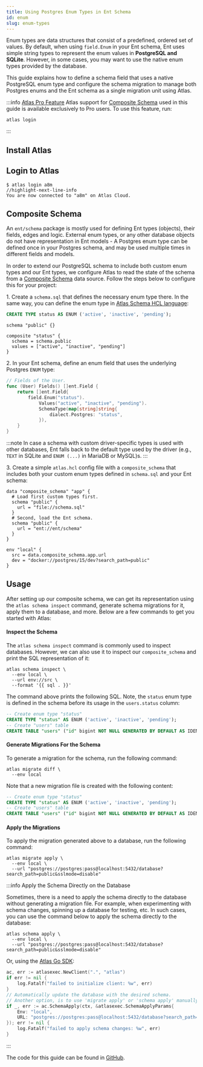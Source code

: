 ```yaml
---
title: Using Postgres Enum Types in Ent Schema
id: enum
slug: enum-types
---
```




Enum types are data structures that consist of a predefined, ordered set of values. By default, when using `field.Enum`
in your Ent schema, Ent uses simple string types to represent the enum values in **PostgreSQL and SQLite**. However, in some
cases, you may want to use the native enum types provided by the database.

This guide explains how to define a schema field that uses a native PostgreSQL enum type and configure the schema migration
to manage both Postgres enums and the Ent schema as a single migration unit using Atlas.

:::info [Atlas Pro Feature](https://atlasgo.io/features#pro-plan)
Atlas support for [Composite Schema](https://atlasgo.io/atlas-schema/projects#data-source-composite_schema) used in this
guide is available exclusively to Pro users. To use this feature, run:
```
atlas login
```
:::

## Install Atlas

<InstallationInstructions />

## Login to Atlas

```shell
$ atlas login a8m
//highlight-next-line-info
You are now connected to "a8m" on Atlas Cloud.
```

## Composite Schema

An `ent/schema` package is mostly used for defining Ent types (objects), their fields, edges and logic. External enum types,
or any other database objects do not have representation in Ent models - A Postgres enum type can be defined once in your Postgres
schema, and may be used multiple times in different fields and models.

In order to extend our PostgreSQL schema to include both custom enum types and our Ent types, we configure Atlas to
read the state of the schema from a [Composite Schema](https://atlasgo.io/atlas-schema/projects#data-source-composite_schema)
data source. Follow the steps below to configure this for your project:

1\. Create a `schema.sql` that defines the necessary enum type there. In the same way, you can define the enum type in
   [Atlas Schema HCL language](https://atlasgo.io/atlas-schema/hcl-types#enum):

<Tabs>
<TabItem value={"sql"} label={"Using SQL"}>

```sql title="schema.sql"
CREATE TYPE status AS ENUM ('active', 'inactive', 'pending');
```

</TabItem>
<TabItem value={"hcl"} label={"Using HCL"}>

```hcl title="schema.hcl"
schema "public" {}

composite "status" {
  schema = schema.public
  values = ["active", "inactive", "pending"]
}
```

</TabItem>
</Tabs>

2\. In your Ent schema, define an enum field that uses the underlying Postgres `ENUM` type:

```go title="ent/schema/user.go" {6-8}
// Fields of the User.
func (User) Fields() []ent.Field {
	return []ent.Field{
		field.Enum("status").
			Values("active", "inactive", "pending").
			SchemaType(map[string]string{
				dialect.Postgres: "status",
			}),
	}
}
```

:::note
In case a schema with custom driver-specific types is used with other databases, Ent falls back to the default type
used by the driver (e.g., `TEXT` in SQLite and `ENUM (...)` in MariaDB or MySQL)s.
:::

3\. Create a simple `atlas.hcl` config file with a `composite_schema` that includes both your custom enum types defined in
   `schema.sql` and your Ent schema:

```hcl title="atlas.hcl"
data "composite_schema" "app" {
  # Load first custom types first.
  schema "public" {
    url = "file://schema.sql"
  }
  # Second, load the Ent schema.
  schema "public" {
    url = "ent://ent/schema"
  }
}

env "local" {
  src = data.composite_schema.app.url
  dev = "docker://postgres/15/dev?search_path=public"
}
```

## Usage

After setting up our composite schema, we can get its representation using the `atlas schema inspect` command, generate
schema migrations for it, apply them to a database, and more. Below are a few commands to get you started with Atlas:

#### Inspect the Schema

The `atlas schema inspect` command is commonly used to inspect databases. However, we can also use it to inspect our
`composite_schema` and print the SQL representation of it:

```shell
atlas schema inspect \
  --env local \
  --url env://src \
  --format '{{ sql . }}'
```

The command above prints the following SQL. Note, the `status` enum type is defined in the schema before
its usage in the `users.status` column:

```sql
-- Create enum type "status"
CREATE TYPE "status" AS ENUM ('active', 'inactive', 'pending');
-- Create "users" table
CREATE TABLE "users" ("id" bigint NOT NULL GENERATED BY DEFAULT AS IDENTITY, "status" "status" NOT NULL, PRIMARY KEY ("id"));
```

#### Generate Migrations For the Schema

To generate a migration for the schema, run the following command:

```shell
atlas migrate diff \
  --env local
```

Note that a new migration file is created with the following content:

```sql title="migrations/20240712090543.sql"
-- Create enum type "status"
CREATE TYPE "status" AS ENUM ('active', 'inactive', 'pending');
-- Create "users" table
CREATE TABLE "users" ("id" bigint NOT NULL GENERATED BY DEFAULT AS IDENTITY, "status" "status" NOT NULL, PRIMARY KEY ("id"));
```

#### Apply the Migrations

To apply the migration generated above to a database, run the following command:

```
atlas migrate apply \
  --env local \
  --url "postgres://postgres:pass@localhost:5432/database?search_path=public&sslmode=disable"
```

:::info Apply the Schema Directly on the Database

Sometimes, there is a need to apply the schema directly to the database without generating a migration file. For example,
when experimenting with schema changes, spinning up a database for testing, etc. In such cases, you can use the command
below to apply the schema directly to the database:

```shell
atlas schema apply \
  --env local \
  --url "postgres://postgres:pass@localhost:5432/database?search_path=public&sslmode=disable"
```

Or, using the [Atlas Go SDK](https://github.com/ariga/atlas-go-sdk):

```go
ac, err := atlasexec.NewClient(".", "atlas")
if err != nil {
	log.Fatalf("failed to initialize client: %w", err)
}
// Automatically update the database with the desired schema.
// Another option, is to use 'migrate apply' or 'schema apply' manually.
if _, err := ac.SchemaApply(ctx, &atlasexec.SchemaApplyParams{
	Env: "local",
	URL: "postgres://postgres:pass@localhost:5432/database?search_path=public&sslmode=disable",
}); err != nil {
    log.Fatalf("failed to apply schema changes: %w", err)
}
```

:::

The code for this guide can be found in [GitHub](https://github.com/ent/ent/tree/master/examples/enumtypes).